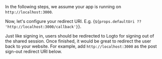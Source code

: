 

<ExperienceOverview />

<InlineNotification>
  In the following steps, we assume your app is running on <code>http://localhost:3000</code>.
</InlineNotification>

Now, let's configure your redirect URI. E.g. {`${props.defaultUri ?? 'http://localhost:3000/callback'}`}.

<UriInputField name="redirectUris" />

Just like signing in, users should be redirected to Logto for signing out of the shared session. Once finished, it would be great to redirect the user back to your website. For example, add `http://localhost:3000` as the post sign-out redirect URI below.

<UriInputField name="postLogoutRedirectUris" />
